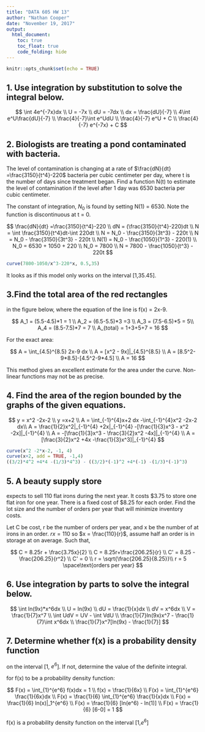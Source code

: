 ---
title: "DATA 605 HW 13"
author: "Nathan Cooper"
date: "November 19, 2017"
output: 
  html_document:
    toc: true
    toc_float: true
    code_folding: hide
---

```{r setup, include=FALSE}
knitr::opts_chunk$set(echo = TRUE)
```

## 1. Use integration by substitution to solve the integral below.

$$
\int 4e^{-7x}dx \\
U = -7x \\
dU = -7dx \\
dx = \frac{dU}{-7} \\
4\int e^U\frac{dU}{-7} \\
\frac{4}{-7}\int e^UdU \\
\frac{4}{-7} e^U + C \\
\frac{4}{-7} e^{-7x} + C
$$

## 2. Biologists are treating a pond contaminated with bacteria. 
The level of contamination is changing at a rate of $\frac{dN}{dt} =\frac{3150}{t^4}-220$ bacteria per cubic centimeter per day, where t is the number of days since treatment began. Find a 
function N(t) to estimate the level of contamination if the level after 1 day was 6530 bacteria per cubic centimeter.

The constant of integration, $N_0$ is found by setting N(1) = 6530. Note the function is discontinuous at t = 0.

$$
\frac{dN}{dt} =\frac{3150}{t^4}-220 \\
dN = (\frac{3150}{t^4}-220)dt \\
N = \int \frac{3150}{t^4}dt-\int 220dt \\
N = N_0 - \frac{3150}{3t^3} - 220t \\
N = N_0 - \frac{3150}{3t^3} - 220t \\
N(1) = N_0 - \frac{1050}{1^3} - 220(1) \\
N_0 = 6530 + 1050 + 220 \\
N_0 = 7800 \\
N = 7800 - \frac{1050}{t^3} - 220t
$$

```{r, curve1, eval=TRUE}
curve(7800-1050/x^3-220*x, 0.5,35)
```

It looks as if this model only works on the interval [1,35.45].

## 3.Find the total area of the red rectangles 

in the figure below, where the equation of the line is f(x) = 2x-9.

$$
A_1 = (5.5-4.5)*1 = 1 \\
A_2 = (6.5-5.5)*3 =3 \\
A_3 = (7.5-6.5)*5 = 5\\
A_4 = (8.5-7.5)*7 = 7 \\
A_{total} = 1+3+5+7 = 16
$$

For the exact area:

$$
A = \int_{4.5}^{8.5} 2x-9 dx \\
A = [x^2 - 9x]|_{4.5}^{8.5} \\
A = [8.5^2-9*8.5]-[4.5^2-9*4.5] \\
A = 16
$$


This method gives an excellent estimate for the area under the curve. Non-linear functions may not be as precise.

## 4. Find the area of the region bounded by the graphs of the given equations.

$$
y = x^2 -2x-2 \\
y =x+2 \\
A = \int_{-1}^{4}x+2 dx -\int_{-1}^{4}x^2 -2x-2 dx\\
A = \frac{1}{2}x^2|_{-1}^{4} +2x|_{-1}^{4} -[\frac{1}{3}x^3 - x^2 -2x]|_{-1}^{4} \\
A = -[\frac{1}{3}x^3 - \frac{3}{2}x^2 -4x]|_{-1}^{4} \\
A = [\frac{3}{2}x^2 +4x -\frac{1}{3}x^3]|_{-1}^{4}
$$

```{r curve2, eval=TRUE}
curve(x^2 -2*x-2, -1, 4)
curve(x+2, add = TRUE, -1,4)
((3/2)*4^2 +4*4 -(1/3)*4^3) - ((3/2)*(-1)^2 +4*(-1) -(1/3)*(-1)^3)
```

## 5. A beauty supply store 
expects to sell 110 flat irons during the next year. It costs $3.75 to store one flat iron for one year. 
There is a fixed cost of $8.25 for each order. Find the lot size and the number of orders per year that will minimize 
inventory costs.

Let C be cost, r be the number of orders per year, and x be the number of
at irons in an order. $rx = 110$ so $x = \frac{110}{r}$, assume half an order is in
storage at on average. Such that,

$$
C = 8.25r + \frac{3.75x}{2} \\
C = 8.25r+\frac{206.25}{r} \\
C' = 8.25 - \frac{206.25}{r^2} \\
C' = 0 \\
r = \sqrt{\frac{206.25}{8.25}}\\
r = 5 \space\text{orders per year}
$$


## 6. Use integration by parts to solve the integral below.

$$
\int ln(9x)*x^6dx \\
U = ln(9x) \\
dU = \frac{1}{x}dx \\
dV = x^6dx \\
V = \frac{1}{7}x^7 \\
\int UdV = UV - \int VdU \\
\frac{1}{7}ln(9x)x^7 - \frac{1}{7}\int x^6dx \\
\frac{1}{7}x^7[ln(9x) - \frac{1}{7}]
$$

## 7. Determine whether f(x) is a probability density function
on the interval  [1, $e^6$]. If not, determine the value of the  definite integral.

for f(x) to be a probability density function:

$$
F(x) = \int_{1}^{e^6} f(x)dx = 1 \\
f(x) = \frac{1}{6x} \\
F(x) = \int_{1}^{e^6} \frac{1}{6x}dx \\
F(x) = \frac{1}{6} \int_{1}^{e^6} \frac{1}{x}dx \\
F(x) = \frac{1}{6} ln(x)|_1^{e^6} \\
F(x) = \frac{1}{6} [ln(e^6) - ln(1)] \\
F(x) = \frac{1}{6} [6-0] = 1
$$

f(x) is a probability density function on the interval [1,$e^6$]